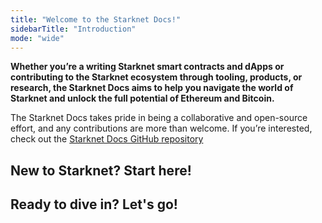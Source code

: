 ```yaml
---
title: "Welcome to the Starknet Docs!"
sidebarTitle: "Introduction"
mode: "wide"
---
```


**Whether you’re a writing Starknet smart contracts and dApps or contributing to the Starknet ecosystem through tooling, products, or research, the Starknet Docs aims to help you navigate the world of Starknet and unlock the full potential of Ethereum and Bitcoin.**

<Note>The Starknet Docs takes pride in being a collaborative and open-source effort, and any contributions are more than welcome. If you’re interested, check out the [Starknet Docs GitHub repository](https://github.com/starknet-io/starknet-docs)</Note>

## <Icon icon="baby-carriage" size={30} />  New to Starknet? Start here!

<Columns cols={2}>
<Card
  title="What is Starknet?"
  icon="circle-question"
  href="https://www.starknet.io/what-is-starknet/"
  cta="Get to know the most performant L2 ZK Rollup"
>
</Card>
<Card
  title="What is Cairo?"
  icon="circle-question"
  href="https://www.starknet.io/cairo-book/ch00-00-introduction.html"
  cta="Unpack Starknet's unique programming language"
>
</Card>
</Columns>

## <Icon icon="mask-snorkel" size={30} />  Ready to dive in? Let's go!
<Columns cols={2}>
<Card
  title="Quickstart"
  icon="rocket"
  href="/guides/quickstart/environment-setup"
  cta="Deploy your first Starknet contract in no-time"
>
</Card>
<Card
  title="Ecosystem"
  icon="earth-americas"
  href="/tools/overview"
  cta="Explore Starknet’s vast developer landscape"
>
</Card>
</Columns>
<Columns cols={2}>
<Card
  title="Architecture"
  icon="building-columns"
  href="/architecture/overview"
  cta="Break down Starknet's unique design"
>
</Card>
<Card
  title="References"
  icon="book"
  href="/resources/chain-info"
  cta="Browse through various useful resources"
>
</Card>
</Columns>